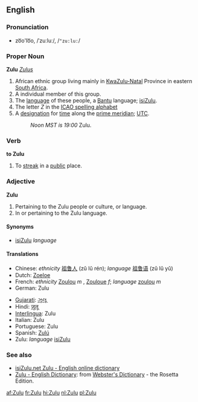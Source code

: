 ==English==
===Pronunciation===
*zo͞o'lo͞o, /ˈzuːluː/, /<tt>"zu:lu:</tt>/

===Proper Noun===
{{wikipedia}}
'''Zulu'''
{{p}} ''[[Zulus]]''
# African ethnic group living mainly in [[KwaZulu-Natal]] Province in eastern [[South Africa]].
# A individual member of this group.
# The [[language]] of these people, a [[Bantu]] language; [[isiZulu]].
# The letter ''Z'' in the [[ICAO spelling alphabet]]
# A [[designation]] for [[time]] along the [[prime meridian]]; [[UTC]].
#:''Noon MST is 19:00'' Zulu.

===Verb===
'''to Zulu'''
# To [[streak]] in a [[public]] place.

===Adjective===
'''Zulu'''
# Pertaining to the Zulu people or culture, or language.
# In or pertaining to the Zulu language.

====Synonyms====
*[[isiZulu]] ''language''

====Translations====
{{top}}
*Chinese: ''ethnicity'' [[祖鲁人]] (zǔ lǔ rén); ''language'' [[祖鲁语]] (zǔ lǔ yǔ)
*Dutch: [[Zoeloe]]
*French: ''ethnicity'' [[Zoulou]] ''m'' , [[Zouloue]] ''f''; ''language'' [[zoulou]] ''m''
*German: Zulu
{{mid}}
*[[Gujarati]]: [[ઝૂલૂ]]
*Hindi: [[ज़ूलू]]
*[[Interlingua]]: Zulu
*Italian: Zulu
*Portuguese: Zulu
*Spanish: [[Zulú]]
*Zulu: ''language'' [[isiZulu]]
{{bottom}}

===See also===
{{interwiktionary|code=zu}}
*[http://isizulu.net/ isiZulu.net Zulu - English online dictionary]
*[http://www.websters-online-dictionary.org/definition/Zulu-english/ Zulu - English Dictionary]: from [http://www.websters-online-dictionary.org/ Webster's Dictionary] - the Rosetta Edition.

[[af:Zulu]]
[[fr:Zulu]]
[[hi:Zulu]]
[[nl:Zulu]]
[[pl:Zulu]]
